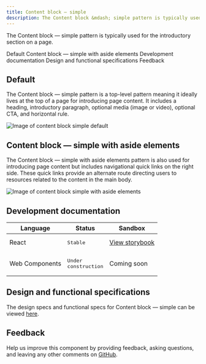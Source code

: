 ```yaml
---
title: Content block – simple
description: The Content block &mdash; simple pattern is typically used for the introductory section on a page.
---
```


<PageDescription>

The Content block &mdash; simple pattern is typically used for the introductory section on a page.

</PageDescription>

<AnchorLinks>

<AnchorLink>Default</AnchorLink>
<AnchorLink>Content block &mdash; simple with aside elements</AnchorLink>
<AnchorLink>Development documentation</AnchorLink>
<AnchorLink>Design and functional specifications</AnchorLink>
<AnchorLink>Feedback</AnchorLink>

</AnchorLinks>

## Default

The Content block &mdash; simple pattern is a top-level pattern meaning it ideally lives at the top of a page for introducing page content. It includes a heading, introductory paragraph, optional media (image or video), optional CTA, and horizontal rule.

![Image of content block simple default](../../images/pattern/content-block-simple/default.jpg)

## Content block  &mdash; simple with aside elements
The Content block &mdash; simple with aside elements pattern is also used for introducing page content but includes navigational quick links on the right side. These quick links provide an alternate route directing users to resources related to the content in the main body.

![Image of content block simple with aside elements](../../images/pattern/content-block-simple/with-aside-element.jpg)


## Development documentation

| Language      | Status        | Sandbox                                                                              |
| ------------- | -----------   | ------------------------------------------------------------------------             |
| React         | <div><span class="bx--tag bx--tag--green"><pre>Stable</pre></span></div>        | <a href="https://ibmdotcom-react.mybluemix.net/?path=/story/components-contentblocksimple--default" target="_blank">View storybook</a>     |
| Web Components       | <div><span class="bx--tag bx--tag--cool-gray"><pre>Under construction</pre></span></div>  | Coming soon |

## Design and functional specifications

The design specs and functional specs for Content block &mdash; simple can be viewed [here](https://ibm.box.com/s/26ze6is6ff50nohlx5v28fubkh2w2f2x).

## Feedback

Help us improve this component by providing feedback, asking questions, and leaving any other comments on <a href="https://github.com/carbon-design-system/ibm-dotcom-library" target="_blank">GitHub</a>.
